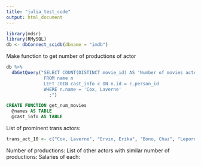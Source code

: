 ```yaml
---
title: "julia_test_code"
output: html_document
---
```


```r
library(mdsr)
library(RMySQL)
db <- dbConnect_scidb(dbname = "imdb")
```

Make function to get number of productions of actor
```r
db %>%
  dbGetQuery("SELECT COUNT(DISTINCT movie_id) AS 'Number of movies acted in'
              FROM name n
              LEFT JOIN cast_info c ON n.id = c.person_id
              WHERE n.name = 'Cox, Laverne'
                ;")
```

```sql
CREATE FUNCTION get_num_movies
  @names AS TABLE 
  @cast_info AS TABLE
```

List of prominent trans actors:
```r
trans_act_10 <- c("Cox, Laverne", "Ervin, Erika", "Bono, Chaz", "Lepore, Amanda", "Lazzarato, Gigi", "Carrera, Carmen", "Wachowski, Lana", "Wachowski, Lilly", "Lysette, Trace", "Jenner, Caitlyn")


```

Number of productions:
List of other actors with similar number of productions:
Salaries of each:
